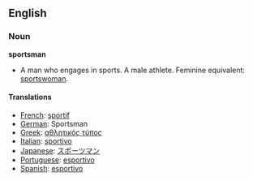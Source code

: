 ==English==

===Noun===
'''sportsman'''

*A man who engages in sports.  A male athlete.  Feminine equivalent: [[sportswoman]].

====Translations====
*[[French]]: [[sportif]]
*[[German]]: Sportsman
*[[Greek]]: [[αθλητικός τύπος]]
*[[Italian]]: [[sportivo]]
*[[Japanese]]: [[スポーツマン]]
*[[Portuguese]]: [[esportivo]]
*[[Spanish]]: [[esportivo]]
